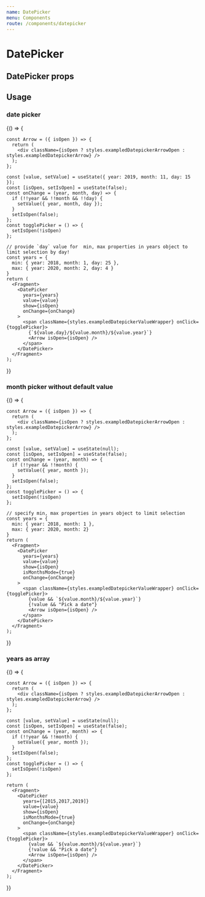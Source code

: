 ```yaml
---
name: DatePicker
menu: Components
route: /components/datepicker
---
```



# DatePicker

## DatePicker props
<Props of={DatePicker} />

## Usage

### date picker

<Playground>
  {() => {

    const Arrow = ({ isOpen }) => {
      return (
        <div className={isOpen ? styles.exampledDatepickerArrowOpen : styles.exampledDatepickerArrow} />
      );
    };

    const [value, setValue] = useState({ year: 2019, month: 11, day: 15 });
    const [isOpen, setIsOpen] = useState(false);
    const onChange = (year, month, day) => {
      if (!!year && !!month && !!day) {
        setValue({ year, month, day });
      }
      setIsOpen(false);
    };
    const togglePicker = () => {
      setIsOpen(!isOpen)
    };

    // provide `day` value for  min, max properties in years object to limit selection by day!
    const years = {
      min: { year: 2018, month: 1, day: 25 },
      max: { year: 2020, month: 2, day: 4 }
    }
    return (
      <Fragment>
      	<DatePicker
          years={years} 
          value={value}
          show={isOpen}
          onChange={onChange}
        >
          <span className={styles.exampledDatepickerValueWrapper} onClick={togglePicker}>
            {`${value.day}/${value.month}/${value.year}`}
            <Arrow isOpen={isOpen} />
          </span>
        </DatePicker>
      </Fragment>
    );
  }}
</Playground>

### month picker without default value

<Playground>
  {() => {

    const Arrow = ({ isOpen }) => {
      return (
        <div className={isOpen ? styles.exampledDatepickerArrowOpen : styles.exampledDatepickerArrow} />
      );
    };

    const [value, setValue] = useState(null);
    const [isOpen, setIsOpen] = useState(false);
    const onChange = (year, month) => {
      if (!!year && !!month) {
        setValue({ year, month });
      }
      setIsOpen(false);
    };
    const togglePicker = () => {
      setIsOpen(!isOpen)
    };

    // specify min, max properties in years object to limit selection
    const years = {
      min: { year: 2018, month: 1 },
      max: { year: 2020, month: 2}
    }
    return (
      <Fragment>
      	<DatePicker
          years={years} 
          value={value}
          show={isOpen}
          isMonthsMode={true}
          onChange={onChange}
        >
          <span className={styles.exampledDatepickerValueWrapper} onClick={togglePicker}>
            {value && `${value.month}/${value.year}`}
            {!value && "Pick a date"}
            <Arrow isOpen={isOpen} />
          </span>
        </DatePicker>
      </Fragment>
    );
  }}
</Playground>

### years as array

<Playground>
  {() => {

    const Arrow = ({ isOpen }) => {
      return (
        <div className={isOpen ? styles.exampledDatepickerArrowOpen : styles.exampledDatepickerArrow} />
      );
    };

    const [value, setValue] = useState(null);
    const [isOpen, setIsOpen] = useState(false);
    const onChange = (year, month) => {
      if (!!year && !!month) {
        setValue({ year, month });
      }
      setIsOpen(false);
    };
    const togglePicker = () => {
      setIsOpen(!isOpen)
    };

    return (
      <Fragment>
      	<DatePicker
          years={[2015,2017,2019]}  
          value={value}
          show={isOpen}
          isMonthsMode={true}
          onChange={onChange}
        >
          <span className={styles.exampledDatepickerValueWrapper} onClick={togglePicker}>
            {value && `${value.month}/${value.year}`}
            {!value && "Pick a date"}
            <Arrow isOpen={isOpen} />
          </span>
        </DatePicker>
      </Fragment>
    );
  }}
</Playground>



